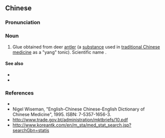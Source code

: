 {{also|鹿角胶}}
==Chinese==
{{zh-forms|s=鹿角胶}}

===Pronunciation===
{{zh-pron
|m=lùjiǎojiāo
|mn=lo̍k-kak-ka
|cat=n
}}

===Noun===
{{zh-noun}}

# Glue obtained from deer [[antler]] (a [[substance]] used in [[traditional Chinese medicine]] as a "yang" tonic). Scientific name {{m|mul|colla cornu cervi}}.

====See also====
* {{zh-l|補益藥}}
* {{zh-l|藥材}}

===References===
* {{pedialite|鹿角胶|lang=zh}}
* Nigel Wiseman, "English-Chinese Chinese-English Dictionary of Chinese Medicine", 1995. ISBN: 7-5357-1656-3.
* http://www.trade.gov.bt/administration/mktbriefs/10.pdf
* http://www.koreantk.com/en/m_sta/med_stat_search.jsp?searchGbn=statis